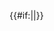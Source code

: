 {{Userbox
  |border-c = #000000
  |border-s = 1
  |id-c     = #0000ff
  |id-s     = 18
  |id-fc    = #ffffff
  |info-c   = #ff0000
  |info-s   = 10
  |info-fc  = #ffe4e1
  |id       = du
  |info     = 這個用户以前曾是'''[[百度百科]]'''的用户。
}}<includeonly>{{#if:{{{nocategory|}}}||[[Category:前百度百科用户|{{PAGENAME}}]]}}</includeonly>